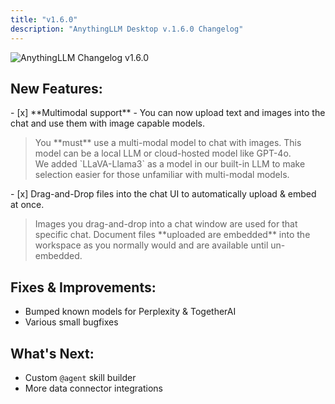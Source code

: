 ```yaml
---
title: "v1.6.0"
description: "AnythingLLM Desktop v.1.6.0 Changelog"
---
```



<Image
  src="/images/product/changelog/header-image.png"
  height={1080}
  width={1920}
  quality={100}
  alt="AnythingLLM Changelog v1.6.0"
/>

## New Features:

<div class="nested">
  - [x] **Multimodal support** - You can now upload text and images into the
  chat and use them with image capable models.
  <blockquote class="nx-mt-6 nx-border-gray-300 nx-italic nx-text-gray-700 dark:nx-border-gray-700 dark:nx-text-gray-400 first:nx-mt-0 ltr:nx-border-l-2 ltr:nx-pl-6 rtl:nx-border-r-2 rtl:nx-pr-6">
    You **must** use a multi-modal model to chat with images. This model can be
    a local LLM or cloud-hosted model like GPT-4o.
    <br />
    We added `LLaVA-Llama3` as a model in our built-in LLM to make selection
    easier for those unfamiliar with multi-modal models.
  </blockquote>
</div>
<div class="nested">
  - [x] Drag-and-Drop files into the chat UI to automatically upload & embed at
  once.
  <blockquote class="nx-mt-6 nx-border-gray-300 nx-italic nx-text-gray-700 dark:nx-border-gray-700 dark:nx-text-gray-400 first:nx-mt-0 ltr:nx-border-l-2 ltr:nx-pl-6 rtl:nx-border-r-2 rtl:nx-pr-6">
    Images you drag-and-drop into a chat window are used for that specific chat.
    Document files **uploaded are embedded** into the workspace as you normally
    would and are available until un-embedded.
  </blockquote>
</div>

## Fixes & Improvements:

- Bumped known models for Perplexity & TogetherAI
- Various small bugfixes

## What's Next:

- Custom `@agent` skill builder
- More data connector integrations
